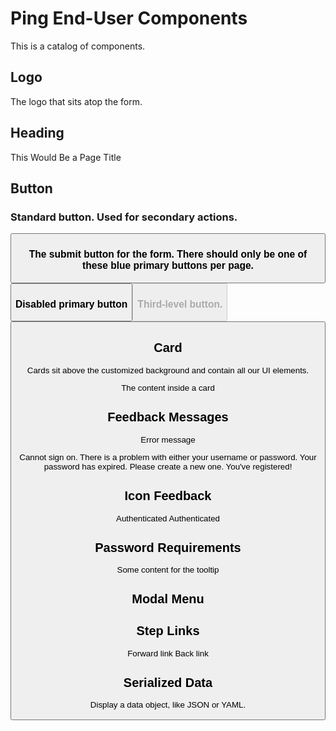 
# Ping End-User Components

This is a catalog of components.

## Logo

The logo that sits atop the form.

<ComponentDemo>
    <Logo src="ping-logo.svg"/>
</ComponentDemo>

## Heading

<ComponentDemo>
    <Heading>This Would Be a Page Title</Heading>
</ComponentDemo>

## Button

### Standard button. Used for secondary actions.
<ComponentDemo>
    <Button label="Do something normal" />
</ComponentDemo>

### The submit button for the form. There should only be one of these blue primary buttons per page.
<ComponentDemo>
    <Button label="push it" type={ButtonTypes.PRIMARY} />
</ComponentDemo>

### Disabled primary button
<ComponentDemo>
    <Button label="push it" type={ButtonTypes.PRIMARY} disabled/>
</ComponentDemo>

### Third-level button.
<ComponentDemo>
    <Button label="Change" type={ButtonTypes.TERTIARY} />
</ComponentDemo>

## Card

Cards sit above the customized background and contain all our UI elements.

<ComponentDemo>
    <Card>The content inside a card</Card>
</ComponentDemo>

## Feedback Messages

Error message

<ComponentDemo>
    <Feedback type="error">Cannot sign on. There is a problem with either your username or password.</Feedback>
</ComponentDemo>

<ComponentDemo>
    <Feedback type="alert">Your password has expired. Please create a new one.</Feedback>
</ComponentDemo>

<ComponentDemo>
    <Feedback type="success">You've registered!</Feedback>
</ComponentDemo>

## Icon Feedback
<ComponentDemo>
    <IconFeedback type="success">Authenticated</IconFeedback>
</ComponentDemo>

<ComponentDemo>
    <IconFeedback type="success" small>Authenticated</IconFeedback>
</ComponentDemo>

## Password Requirements

<ComponentDemo>
    <Requirements requirements={[
        {
            name: "6 characters",
            status: "no"
        },
        {
            name: "1 UPPERCASE letter",
            status: "yes"
        },
        {
            name: "1 lowercase letter",
            status: "yes"
        },
        {
            name: "1 number (0-9)",
            status: "no"
        },
    ]} />
</ComponentDemo>

<ComponentDemo>
    <div style={{position: 'relative', width: 50, height: 50, background: '#f00'}}>
        <Tooltip>Some content for the tooltip</Tooltip>
    </div>
</ComponentDemo>

<ComponentDemo>
    <Spinner/>
</ComponentDemo>

## Modal Menu

<ComponentDemo>
    <div
        style={{
            height: 400,
            position: 'relative'
        }}
    >
        <ModalMenu options={[
            {
                id: "sms",
                label: "SMS",
                sublabel: "+972 3xx-xxx-x03",
                icon: "sms",
                selected: true
            },
            {
                id: "email",
                label: "Email",
                sublabel: "adxxxx@pingidentity.com",
                icon: "email"
            }
        ]} />
    </div>
</ComponentDemo>

## Step Links

<ComponentDemo>
    <div>
        <StepLink type="forward">Forward link</StepLink>
        <StepLink type="back">Back link</StepLink>
    </div>
</ComponentDemo>

## Serialized Data

Display a data object, like JSON or YAML.

<ComponentDemo>
    <SerializedData data={{
        'id': '6c796712-0f16-4062-815a-e0a92f4a2143',
        'code': 'INVALID_DATA',
        'details': [
            {
                'code': 'EMPTY_VALUE',
                'target': 'givenName',
                'message': 'Given name cannot be empty.',
            },
            {
                'code': 'OUT_OF_RANGE',
                'target': 'age',
                'message': 'Age must be between 1 and 150',
                'innerError': {
                    'rangeMinimumValue': '1',
                    'rangeMaximumValue': '150',
                }
            },
        ]
    }} />
</ComponentDemo>
